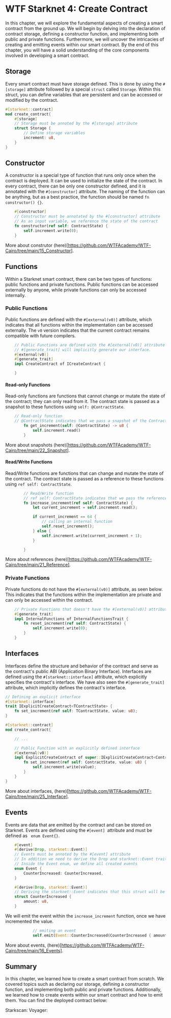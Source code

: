 # WTF Starknet 4: Create Contract

In this chapter, we will explore the fundamental aspects of creating a smart contract from the ground up. We will begin by delving into the declaration of contract storage, defining a constructor function, and implementing both public and private functions. Furthermore, we will uncover the intricacies of creating and emitting events within our smart contract. By the end of this chapter, you will have a solid understanding of the core components involved in developing a smart contract.

## Storage

Every smart contract must have storage defined. This is done by using the `#[storage]` attribute followed by a special `struct` called `Storage`. Within this struct, you can define variables that are persistent and can be accessed or modified by the contract.

```rust
#[starknet::contract]
mod create_contract{
    #[storage]
    // Storage must be annoted by the #[storage] attribute
    struct Storage {
        // Define storage variables
        increment: u8,
    }
}
```

## Constructor

A constructor is a special type of function that runs only once when the contract is deployed. It can be used to initialize the state of the contract. In every contract, there can be only one constructor defined, and it is annotated with the `#[constructor]` attribute. The naming of the function can be anything, but as a best practice, the function should be named `fn constructor() {}`.

```rust
    #[constructor]
    // Constructor must be annotated by the #[constructor] attribute
    // As an input variable, we reference the state of the contract
    fn constructor(ref self: ContractState) {
        self.increment.write(0);
    }
```

More about construtor (here)[https://github.com/WTFAcademy/WTF-Cairo/tree/main/15_Constructor].

## Functions

Within a Starknet smart contract, there can be two types of functions: public functions and private functions. Public functions can be accessed externally by anyone, while private functions can only be accessed internally.

### Public Functions

Public functions are defined with the `#[external(v0)]` attribute, which indicates that all functions within the implementation can be accessed externally. The `v0` version indicates that the current contract remains compatible with future compilers.

```rust
    // Public Functions are defined with the #[external(v0)] attribute
    // #[generate_trait] will implicitly generate our interface.
    #[external(v0)]
    #[generate_trait]
    impl CreateContract of ICreateContract {

    }

```

#### Read-only Functions

Read-only functions are functions that cannot change or mutate the state of the contract; they can only read from it. The contract state is passed as a snapshot to these functions using `self: @ContractState`.

```rust
    // Read-only function
    // @ContractState indicates that we pass a snapshot of the ContractState
        fn get_increment(self: @ContractState) -> u8 {
            self.increment.read()
        }
```

More about snapshots (here)[https://github.com/WTFAcademy/WTF-Cairo/tree/main/22_Snapshot].

#### Read/Write Functions

Read/Write functions are functions that can change and mutate the state of the contract. The contract state is passed as a reference to these functions using `ref self: ContractState`.

```rust
        // Read/Write function
        // ref self: ContractState indicates that we pass the reference of the ContractState
        fn increase_increment(ref self: ContractState) {
            let current_increment = self.increment.read();

            if current_increment == 64 {
                // calling an internal function
                self.reset_increment();
            } else {
                self.increment.write(current_increment + 1);
            }

        }

```

More about references (here)[https://github.com/WTFAcademy/WTF-Cairo/tree/main/21_Reference].

### Private Functions

Private functions do not have the `#[external(v0)]` attribute, as seen below. This indicates that the functions within the implementation are private and can only be accessed within the contract.

```rust
    // Private Functions that doesn't have the #[external(v0)] attribute
    #[generate_trait]
    impl InternalFunctions of InternalFunctionsTrait {
        fn reset_increment(ref self: ContractState) {
            self.increment.write(0);
        }
    }
```

## Interfaces

Interfaces define the structure and behavior of the contract and serve as the contract's public ABI (Application Binary Interface). Interfaces are defined using the `#[starknet::interface]` attribute, which explicitly specifies the contract's interface. We have also seen the `#[generate_trait]` attribute, which implicitly defines the contract's interface.

```rust
// Defining an explicit interface
#[starknet::interface]
trait IExplicitCreateContract<TContractState> {
    fn set_increment(ref self: TContractState, value: u8);
}

#[starknet::contract]
mod create_contract{

    // ...

    // Public Function with an explicitly defined interface
    #[external(v0)]
    impl ExplicitCreateContract of super::IExplicitCreateContract<ContractState> {
        fn set_increment(ref self: ContractState, value: u8) {
            self.increment.write(value);
        }
    }
}
```

More about interfaces, (here)[https://github.com/WTFAcademy/WTF-Cairo/tree/main/25_Interface].

## Events

Events are data that are emitted by the contract and can be stored on Starknet. Events are defined using the `#[event] `attribute and must be defined as ` enum Event{}`.

```rust
    #[event]
    #[derive(Drop, starknet::Event)]
    // Events must be annoted by the #[event] attribute
    // In addition we need to derive the Drop and starknet::Event traits
    // Inside the Event enum, we define all created events
    enum Event {
        CounterIncreased: CounterIncreased,
    }

    #[derive(Drop, starknet::Event)]
    // Deriving the starknet::Event indicates that this struct will be emiting events
    struct CounterIncreased {
        amount: u8,
    }
```

We will emit the event within the `increase_increment` function, once we have incremented the value.

```rust
            // emiting an event
            self.emit(Event::CounterIncreased(CounterIncreased { amount: self.increment.read() }));
```

More about events, (here)[https://github.com/WTFAcademy/WTF-Cairo/tree/main/16_Events].

## Summary

In this chapter, we learned how to create a smart contract from scratch. We covered topics such as declaring our storage, defining a constructor function, and implementing both public and private functions. Additionally, we learned how to create events within our smart contract and how to emit them. You can find the deployed contract below:

Starkscan:
Voyager:
